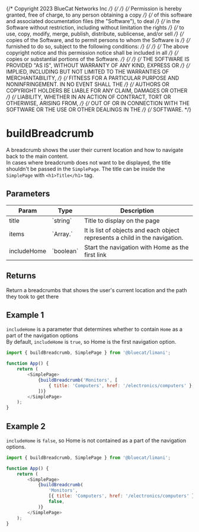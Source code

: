 {/* Copyright 2023 BlueCat Networks Inc */}
{/*  */}
{/* Permission is hereby granted, free of charge, to any person obtaining a copy */}
{/* of this software and associated documentation files (the "Software"), to deal */}
{/* in the Software without restriction, including without limitation the rights */}
{/* to use, copy, modify, merge, publish, distribute, sublicense, and/or sell */}
{/* copies of the Software, and to permit persons to whom the Software is */}
{/* furnished to do so, subject to the following conditions: */}
{/*  */}
{/* The above copyright notice and this permission notice shall be included in all */}
{/* copies or substantial portions of the Software. */}
{/*  */}
{/* THE SOFTWARE IS PROVIDED "AS IS", WITHOUT WARRANTY OF ANY KIND, EXPRESS OR */}
{/* IMPLIED, INCLUDING BUT NOT LIMITED TO THE WARRANTIES OF MERCHANTABILITY, */}
{/* FITNESS FOR A PARTICULAR PURPOSE AND NONINFRINGEMENT. IN NO EVENT SHALL THE */}
{/* AUTHORS OR COPYRIGHT HOLDERS BE LIABLE FOR ANY CLAIM, DAMAGES OR OTHER */}
{/* LIABILITY, WHETHER IN AN ACTION OF CONTRACT, TORT OR OTHERWISE, ARISING FROM, */}
{/* OUT OF OR IN CONNECTION WITH THE SOFTWARE OR THE USE OR OTHER DEALINGS IN THE */}
{/* SOFTWARE. */}

<Meta title='functions/buildBreadcrumb' />

# buildBreadcrumb

A breadcrumb shows the user their current location and how to navigate back to the main content. <br />
In cases where breadcrumb does not want to be displayed, the title shouldn't be passed in the
`SimplePage`. The title can be inside the `SimplePage` with `<h1>Title</h1>` tag.

## Parameters

<table>
    <thead>
        <tr>
            <th>Param</th>
            <th>Type</th>
            <th>Description</th>
        </tr>
    </thead>
    <tbody>
        <tr>
            <td>title</td>
            <td>`string`</td>
            <td>Title to display on the page</td>
        </tr>
        <tr>
            <td>items</td>
            <td>`Array.<object>`</td>
            <td>It is list of objects and each object represents a child in the navigation.</td>
        </tr>
        <tr>
            <td>includeHome</td>
            <td>`boolean`</td>
            <td>Start the navigation with Home as the first link</td>
        </tr>
    </tbody>
</table>

## Returns

Return a breadcrumbs that shows the user's current location and the path they took to get there

## Example 1

`includeHome` is a parameter that determines whether to contain `Home` as a part of the navigation options <br />
By default, `includeHome` is `true`, so Home is the first navigation option.

```js
import { buildBreadcrumb, SimplePage } from '@bluecat/limani';

function App() {
    return (
        <SimplePage>
            {buildBreadcrumb('Monitors', [
                { title: 'Computers', href: '/electronics/computers' },
            ])}
        </SimplePage>
    );
}
```

## Example 2

`includeHome` is `false`, so Home is not contained as a part of the navigation options.

```js
import { buildBreadcrumb, SimplePage } from '@bluecat/limani';

function App() {
    return (
        <SimplePage>
            {buildBreadcrumb(
                'Monitors',
                [{ title: 'Computers', href: '/electronics/computers' }],
                false,
            )}
        </SimplePage>
    );
}
```
